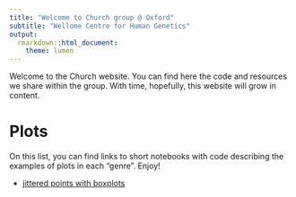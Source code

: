 ```yaml
---
title: "Welcome to Church group @ Oxford"
subtitle: "Wellome Centre for Human Genetics"
output:
  rmarkdown::html_document:
    theme: lumen
---
```


Welcome to the Church website. You can find here the code and resources we share within the group. With time, hopefully, this website will grow in content. 

# Plots

On this list, you can find links to short notebooks with code describing the examples of plots in each "genre". Enjoy!

* [jittered points with boxplots](./notebooks/plots/jittered.html)